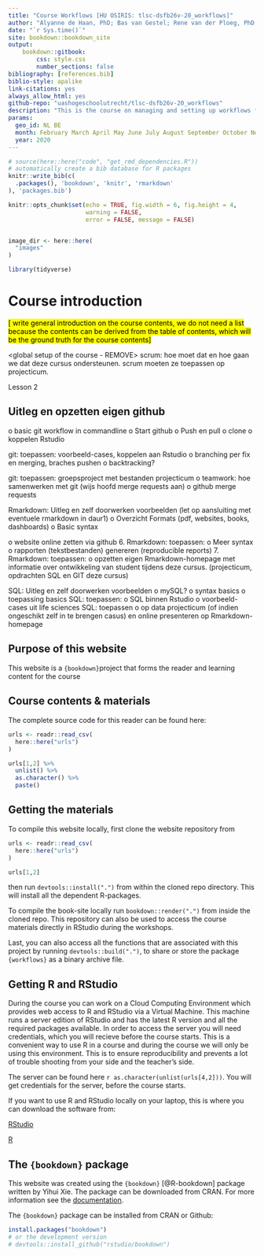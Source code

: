 ```yaml
--- 
title: "Course Workflows [HU OSIRIS: tlsc-dsfb26v-20_workflows]"
author: "Alyanne de Haan, PhD; Bas van Gestel; Rene van der Ploeg, PhD; Chris van Oevelen, PhD; Marc Teunis, PhD"
date: "`r Sys.time()`"
site: bookdown::bookdown_site
output: 
    bookdown::gitbook:
        css: style.css
        number_sections: false
bibliography: [references.bib]
biblio-style: apalike
link-citations: yes
always_allow_html: yes
github-repo: "uashogeschoolutrecht/tlsc-dsfb26v-20_workflows"
description: "This is the course on managing and setting up workflows for collaboration, data analysis pipeline and reporting"
params:
  geo_id: NL BE
  month: February March April May June July August September October November December
  year: 2020
---
```


```r
# source(here::here("code", "get_rmd_dependencies.R"))
# automatically create a bib database for R packages
knitr::write_bib(c(
  .packages(), 'bookdown', 'knitr', 'rmarkdown'
), 'packages.bib')

```



```r
knitr::opts_chunk$set(echo = TRUE, fig.width = 6, fig.height = 4,
                      warning = FALSE,
                      error = FALSE, message = FALSE)


image_dir <- here::here(
  "images"
)

```


```r
library(tidyverse)
```

# Course introduction

<mark>[   write general introduction on the course contents, we do not need a list because the contents can be derived from the table of contents, which will be the ground truth for the course contents]</mark>
 
<global setup of the course - REMOVE> 
scrum: hoe moet dat en hoe gaan we dat deze cursus ondersteunen. scrum moeten ze toepassen op projecticum.

Lesson 2 

## Uitleg en opzetten eigen github

o basic git workflow in commandline
o Start github
o Push en pull
o clone
o koppelen Rstudio

git: toepassen: voorbeeld-cases, koppelen aan Rstudio
o branching per fix en merging, braches pushen
o backtracking?

git: toepassen: groepsproject met bestanden projecticum
o teamwork: hoe samenwerken met git (wijs hoofd merge requests aan)
o github merge requests

Rmarkdown: Uitleg en zelf doorwerken voorbeelden (let op aansluiting met eventuele rmarkdown in daur1)
o Overzicht Formats (pdf, websites, books, dashboards)
o Basic syntax

o website online zetten via github 6. Rmarkdown: toepassen: o Meer syntax o rapporten (tekstbestanden) genereren (reproducible reports) 7. Rmarkdown: toepassen: o opzetten eigen Rmarkdown-homepage met informatie over ontwikkeling van student tijdens deze cursus. (projecticum, opdrachten SQL en GIT deze cursus)

SQL: Uitleg en zelf doorwerken voorbeelden
o mySQL?
o syntax basics
o toepassing basics
SQL: toepassen:
o SQL binnen Rstudio
o voorbeeld-cases uit life sciences
SQL: toepassen
o op data projecticum (of indien ongeschikt zelf in te brengen casus) en online presenteren op Rmarkdown-homepage


## Purpose of this website
This website is a `{bookdown}`project that forms the reader and learning content for the course 


## Course contents & materials

<p style="font-size:18px">The complete source code for this reader can be found here:

```r
urls <- readr::read_csv(
  here::here("urls")
)

urls[1,2] %>%
  unlist() %>%
  as.character() %>%
  paste()

```


## Getting the materials
To compile this website locally, first clone the website repository from 
```r
urls <- readr::read_csv(
  here::here("urls")
)

urls[1,2]

```

then run `devtools::install(".")` from within the cloned repo directory. This will install all the dependent R-packages.

To compile the book-site locally run `bookdown::render(".")` from inside the cloned repo. This repository can also be used to access the course materials directly in RStudio during the workshops.

Last, you can also access all the functions that are associated with this project by running `devtools::build(".")`, to share or store the package `{workflows}` as a binary archive file.
 
## Getting R and RStudio
During the course you can work on a Cloud Computing Environment which provides web access to R and RStudio via a Virtual Machine. This machine runs a server edition of RStudio and has the latest R version and all the required packages available. In order to access the server you will need credentials, which you will recieve before the course starts. This is a convenient way to use R in a course and during the course we will only be using this environment. This is to ensure reproducibility and prevents a lot of trouble shooting from your side and the teacher's side.

The server can be found here `r as.character(unlist(urls[4,2]))`. You will get credentials for the server, before the course starts.

If you want to use R and RStudio locally on your laptop, this is where you can download the software from:

[RStudio](https://www.rstudio.com/products/rstudio/download/) 

[R](https://cran.r-project.org/)

## The `{bookdown}` package
This website was created using the `{bookdown}` [@R-bookdown] package written by Yihui Xie. The package can be downloaded from CRAN. For more information see the [documentation](https://bookdown.org/yihui/bookdown/).

The `{bookdown}` package can be installed from CRAN or Github:

```r
install.packages("bookdown")
# or the development version
# devtools::install_github("rstudio/bookdown")
```
